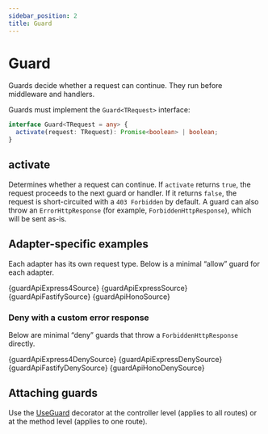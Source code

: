 ```yaml
---
sidebar_position: 2
title: Guard
---
```


# Guard

Guards decide whether a request can continue. They run before middleware and handlers.

Guards must implement the `Guard<TRequest>` interface:

```ts
interface Guard<TRequest = any> {
  activate(request: TRequest): Promise<boolean> | boolean;
}
```

## activate

Determines whether a request can continue. If `activate` returns `true`, the request proceeds to the next guard or handler. If it returns `false`, the request is short-circuited with a `403 Forbidden` by default. A guard can also throw an `ErrorHttpResponse` (for example, `ForbiddenHttpResponse`), which will be sent as-is.

## Adapter-specific examples

Each adapter has its own request type. Below is a minimal “allow” guard for each adapter.

<Tabs>
  <TabItem value="express4" label="Express 4">
    <CodeBlock language="ts">{guardApiExpress4Source}</CodeBlock>
  </TabItem>
  <TabItem value="express5" label="Express 5">
    <CodeBlock language="ts">{guardApiExpressSource}</CodeBlock>
  </TabItem>
  <TabItem value="fastify" label="Fastify">
    <CodeBlock language="ts">{guardApiFastifySource}</CodeBlock>
  </TabItem>
  <TabItem value="hono" label="Hono">
    <CodeBlock language="ts">{guardApiHonoSource}</CodeBlock>
  </TabItem>
</Tabs>

### Deny with a custom error response

Below are minimal “deny” guards that throw a `ForbiddenHttpResponse` directly.

<Tabs>
  <TabItem value="express4-deny" label="Express 4">
    <CodeBlock language="ts">{guardApiExpress4DenySource}</CodeBlock>
  </TabItem>
  <TabItem value="express5-deny" label="Express 5">
    <CodeBlock language="ts">{guardApiExpressDenySource}</CodeBlock>
  </TabItem>
  <TabItem value="fastify-deny" label="Fastify">
    <CodeBlock language="ts">{guardApiFastifyDenySource}</CodeBlock>
  </TabItem>
  <TabItem value="hono-deny" label="Hono">
    <CodeBlock language="ts">{guardApiHonoDenySource}</CodeBlock>
  </TabItem>
</Tabs>

## Attaching guards

Use the [UseGuard](../../api/decorators#useguard) decorator at the controller level (applies to all routes) or at the method level (applies to one route).
